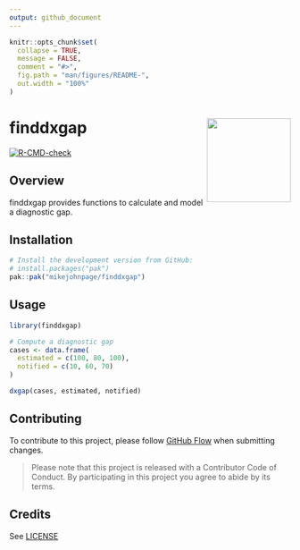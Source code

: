 ```yaml
---
output: github_document
---
```


<!-- README.md is generated from README.Rmd. Please edit that file -->

```r
knitr::opts_chunk$set(
  collapse = TRUE,
  message = FALSE,
  comment = "#>",
  fig.path = "man/figures/README-",
  out.width = "100%"
)
```

# finddxgap <img src='man/figures/logo.png' align="right" height="150" /></a>

<!-- badges: start -->
[![R-CMD-check](https://github.com/MikeJohnPage/finddxgap/actions/workflows/R-CMD-check.yaml/badge.svg)](https://github.com/MikeJohnPage/finddxgap/actions/workflows/R-CMD-check.yaml)
<!-- badges: end -->

## Overview

finddxgap provides functions to calculate and model a diagnostic gap.

## Installation

``` r
# Install the development version from GitHub:
# install.packages("pak")
pak::pak("mikejohnpage/finddxgap")
```
## Usage
```r
library(finddxgap)

# Compute a diagnostic gap
cases <- data.frame(
  estimated = c(100, 80, 100),
  notified = c(10, 60, 70)
)

dxgap(cases, estimated, notified)
```

## Contributing

To contribute to this project, please follow [GitHub Flow](https://guides.github.com/introduction/flow/)
when submitting changes.

> Please note that this project is released with a Contributor Code of Conduct. By participating in this project you agree to abide by its terms.

## Credits

See [LICENSE](/LICENSE)
